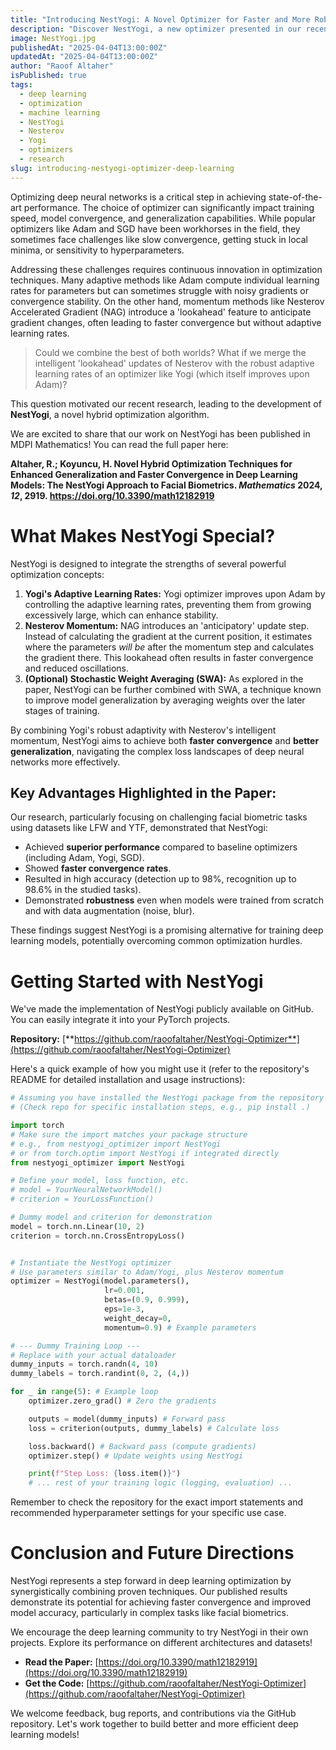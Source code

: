 ---
title: "Introducing NestYogi: A Novel Optimizer for Faster and More Robust Deep Learning"
description: "Discover NestYogi, a new optimizer presented in our recent paper, combining Nesterov momentum and Yogi's adaptive rates for enhanced deep learning model training."
image: NestYogi.jpg
publishedAt: "2025-04-04T13:00:00Z"
updatedAt: "2025-04-04T13:00:00Z"
author: "Raoof Altaher"
isPublished: true
tags:
  - deep learning
  - optimization
  - machine learning
  - NestYogi
  - Nesterov
  - Yogi
  - optimizers
  - research
slug: introducing-nestyogi-optimizer-deep-learning
---

Optimizing deep neural networks is a critical step in achieving state-of-the-art performance. The choice of optimizer can significantly impact training speed, model convergence, and generalization capabilities. While popular optimizers like Adam and SGD have been workhorses in the field, they sometimes face challenges like slow convergence, getting stuck in local minima, or sensitivity to hyperparameters.

Addressing these challenges requires continuous innovation in optimization techniques. Many adaptive methods like Adam compute individual learning rates for parameters but can sometimes struggle with noisy gradients or convergence stability. On the other hand, momentum methods like Nesterov Accelerated Gradient (NAG) introduce a 'lookahead' feature to anticipate gradient changes, often leading to faster convergence but without adaptive learning rates.

> Could we combine the best of both worlds? What if we merge the intelligent 'lookahead' updates of Nesterov with the robust adaptive learning rates of an optimizer like Yogi (which itself improves upon Adam)?

This question motivated our recent research, leading to the development of **NestYogi**, a novel hybrid optimization algorithm.

We are excited to share that our work on NestYogi has been published in MDPI Mathematics! You can read the full paper here:

**Altaher, R.; Koyuncu, H. Novel Hybrid Optimization Techniques for Enhanced Generalization and Faster Convergence in Deep Learning Models: The NestYogi Approach to Facial Biometrics. _Mathematics_ 2024, _12_, 2919. https://doi.org/10.3390/math12182919**

# What Makes NestYogi Special?

NestYogi is designed to integrate the strengths of several powerful optimization concepts:

1.  **Yogi's Adaptive Learning Rates:** Yogi optimizer improves upon Adam by controlling the adaptive learning rates, preventing them from growing excessively large, which can enhance stability.
2.  **Nesterov Momentum:** NAG introduces an 'anticipatory' update step. Instead of calculating the gradient at the current position, it estimates where the parameters _will be_ after the momentum step and calculates the gradient there. This lookahead often results in faster convergence and reduced oscillations.
3.  **(Optional) Stochastic Weight Averaging (SWA):** As explored in the paper, NestYogi can be further combined with SWA, a technique known to improve model generalization by averaging weights over the later stages of training.

By combining Yogi's robust adaptivity with Nesterov's intelligent momentum, NestYogi aims to achieve both **faster convergence** and **better generalization**, navigating the complex loss landscapes of deep neural networks more effectively.

## Key Advantages Highlighted in the Paper:

Our research, particularly focusing on challenging facial biometric tasks using datasets like LFW and YTF, demonstrated that NestYogi:

- Achieved **superior performance** compared to baseline optimizers (including Adam, Yogi, SGD).
- Showed **faster convergence rates**.
- Resulted in high accuracy (detection up to 98%, recognition up to 98.6% in the studied tasks).
- Demonstrated **robustness** even when models were trained from scratch and with data augmentation (noise, blur).

These findings suggest NestYogi is a promising alternative for training deep learning models, potentially overcoming common optimization hurdles.

# Getting Started with NestYogi

We've made the implementation of NestYogi publicly available on GitHub. You can easily integrate it into your PyTorch projects.

**Repository:** [**https://github.com/raoofaltaher/NestYogi-Optimizer**](https://github.com/raoofaltaher/NestYogi-Optimizer)

Here's a quick example of how you might use it (refer to the repository's README for detailed installation and usage instructions):

```python
# Assuming you have installed the NestYogi package from the repository
# (Check repo for specific installation steps, e.g., pip install .)

import torch
# Make sure the import matches your package structure
# e.g., from nestyogi_optimizer import NestYogi
# or from torch.optim import NestYogi if integrated directly
from nestyogi_optimizer import NestYogi

# Define your model, loss function, etc.
# model = YourNeuralNetworkModel()
# criterion = YourLossFunction()

# Dummy model and criterion for demonstration
model = torch.nn.Linear(10, 2)
criterion = torch.nn.CrossEntropyLoss()


# Instantiate the NestYogi optimizer
# Use parameters similar to Adam/Yogi, plus Nesterov momentum
optimizer = NestYogi(model.parameters(),
                     lr=0.001,
                     betas=(0.9, 0.999),
                     eps=1e-3,
                     weight_decay=0,
                     momentum=0.9) # Example parameters

# --- Dummy Training Loop ---
# Replace with your actual dataloader
dummy_inputs = torch.randn(4, 10)
dummy_labels = torch.randint(0, 2, (4,))

for _ in range(5): # Example loop
    optimizer.zero_grad() # Zero the gradients

    outputs = model(dummy_inputs) # Forward pass
    loss = criterion(outputs, dummy_labels) # Calculate loss

    loss.backward() # Backward pass (compute gradients)
    optimizer.step() # Update weights using NestYogi

    print(f"Step Loss: {loss.item()}")
    # ... rest of your training logic (logging, evaluation) ...
```

Remember to check the repository for the exact import statements and recommended hyperparameter settings for your specific use case.

# Conclusion and Future Directions

NestYogi represents a step forward in deep learning optimization by synergistically combining proven techniques. Our published results demonstrate its potential for achieving faster convergence and improved model accuracy, particularly in complex tasks like facial biometrics.

We encourage the deep learning community to try NestYogi in their own projects. Explore its performance on different architectures and datasets!

- **Read the Paper:** [https://doi.org/10.3390/math12182919](https://doi.org/10.3390/math12182919)
- **Get the Code:** [https://github.com/raoofaltaher/NestYogi-Optimizer](https://github.com/raoofaltaher/NestYogi-Optimizer)

We welcome feedback, bug reports, and contributions via the GitHub repository. Let's work together to build better and more efficient deep learning models!
